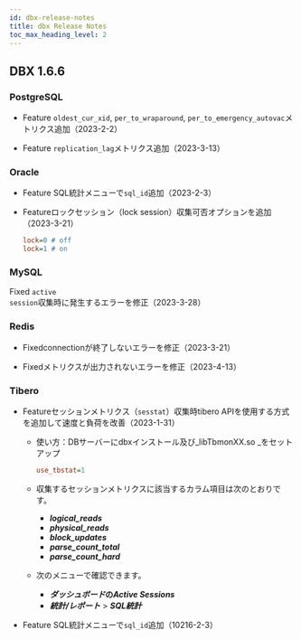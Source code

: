 ```yaml
---
id: dbx-release-notes
title: dbx Release Notes
toc_max_heading_level: 2
---
```



## DBX 1.6.6

### PostgreSQL

-   <Status>Feature</Status> <code>oldest_cur_xid</code>, <code>per_to_wraparound</code>, <code>per_to_emergency_autovac</code>メトリクス追加（2023-2-2）

-   <Status>Feature</Status> <code>replication_lag</code>メトリクス追加（2023-3-13）

### Oracle

-   <Status>Feature</Status> <UI>SQL統計</UI>メニューで<code>sql_id</code>追加（2023-2-3）

-   <Status>Feature</Status>ロックセッション（lock session）収集可否オプションを追加（2023-3-21）

    ```ini title=whatap.conf
    lock=0 # off
    lock=1 # on
    ```

### MySQL

<Status>Fixed</Status> <code>active session</code>収集時に発生するエラーを修正（2023-3-28）

### Redis

-   <Status>Fixed</Status>connectionが終了しないエラーを修正（2023-3-21）

-   <Status>Fixed</Status>メトリクスが出力されないエラーを修正（2023-4-13）

### Tibero

-   <Status>Feature</Status>セッションメトリクス（<code>sesstat</code>）収集時tibero APIを使用する方式を追加して速度と負荷を改善（2023-1-31）

    -   使い方：DBサーバーにdbxインストール及び_libTbmonXX.so _をセットアップ

        ```ini title=whatap.conf
        use_tbstat=1
        ```

    -   収集するセッションメトリクスに該当するカラム項目は次のとおりです。

        -   **_logical_reads_**
        -   **_physical_reads_**
        -   **_block_updates_**
        -   **_parse_count_total_**
        -   **_parse_count_hard_**

    -   次のメニューで確認できます。

        -   **_ダッシュボード_**の**_Active Sessions_**
        -   **_統計/レポート_** > **_SQL統計_**

-   <Status>Feature</Status> SQL統計メニューで`sql_id`追加（10216-2-3）
